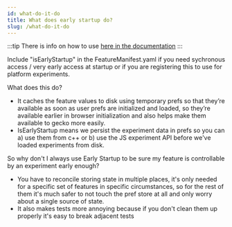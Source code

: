 ```yaml
---
id: what-do-it-do
title: What does early startup do?
slug: /what-do-it-do
---
```


:::tip
There is info on how to use [here in the documentation](/desktop-feature-api/#registering-a-new-feature)
:::

Include "isEarlyStartup" in the FeatureManifest.yaml if you need sychronous access / very early access at startup or if you are registering this to use for platform experiments.

What does this do?
* It caches the feature values to disk using temporary prefs so that they’re available as soon as user prefs are initialized and loaded, so they’re available earlier in browser initialization and also helps make them available to gecko more easily.
* IsEarlyStartup means we persist the experiment data in prefs so you can a) use them from c++ or b) use the JS experiment API before we've loaded experiments from disk.

So why don't I always use Early Startup to be sure my feature is controllable by an experiment early enough?
* You have to reconcile storing state in multiple places, it's only needed for a specific set of features in specific circumstances, so for the rest of them it's much safer to not touch the pref store at all and only worry about a single source of state.
* It also makes tests more annoying because if you don't clean them up properly it's easy to break adjacent tests
